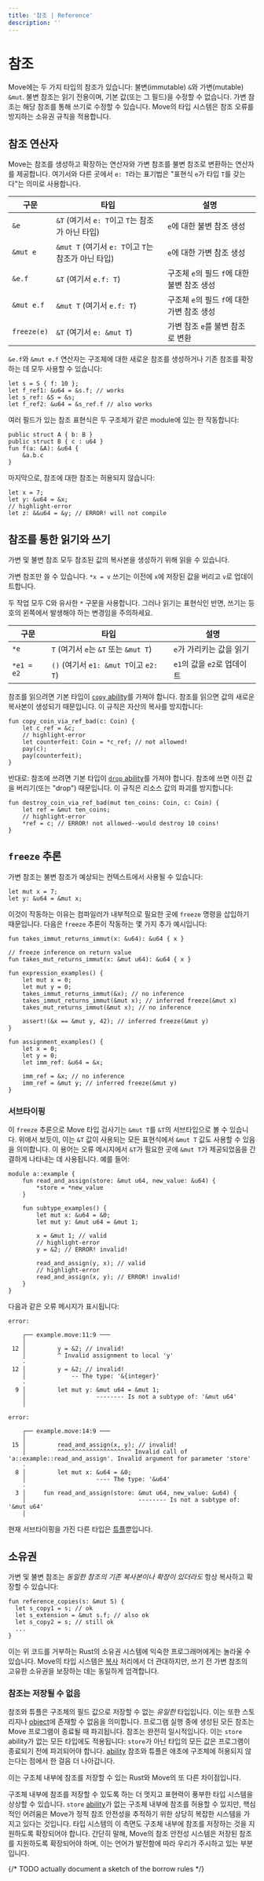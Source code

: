```yaml
---
title: '참조 | Reference'
description: ''
---
```


# 참조

Move에는 두 가지 타입의 참조가 있습니다: 불변(immutable) `&`와 가변(mutable) `&mut`. 불변 참조는 읽기 전용이며, 기본 값(또는 그 필드)을 수정할 수 없습니다. 가변 참조는 해당 참조를 통해 쓰기로 수정할 수 있습니다. Move의 타입 시스템은 참조 오류를 방지하는 소유권 규칙을 적용합니다.

## 참조 연산자

Move는 참조를 생성하고 확장하는 연산자와 가변 참조를 불변 참조로 변환하는 연산자를 제공합니다. 여기서와 다른 곳에서 `e: T`라는 표기법은 "표현식 `e`가 타입 `T`를 갖는다"는 의미로 사용합니다.

| 구문        | 타입                                                   | 설명                                                           |
| ----------- | ----------------------------------------------------- | -------------------------------------------------------------- |
| `&e`        | `&T` (여기서 `e: T`이고 `T`는 참조가 아닌 타입)        | `e`에 대한 불변 참조 생성                                       |
| `&mut e`    | `&mut T` (여기서 `e: T`이고 `T`는 참조가 아닌 타입)    | `e`에 대한 가변 참조 생성                                       |
| `&e.f`      | `&T` (여기서 `e.f: T`)                                | 구조체 `e`의 필드 `f`에 대한 불변 참조 생성                     |
| `&mut e.f`  | `&mut T` (여기서 `e.f: T`)                            | 구조체 `e`의 필드 `f`에 대한 가변 참조 생성                     |
| `freeze(e)` | `&T` (여기서 `e: &mut T`)                             | 가변 참조 `e`를 불변 참조로 변환                                |

`&e.f`와 `&mut e.f` 연산자는 구조체에 대한 새로운 참조를 생성하거나 기존 참조를 확장하는 데 모두 사용할 수 있습니다:

```move
let s = S { f: 10 };
let f_ref1: &u64 = &s.f; // works
let s_ref: &S = &s;
let f_ref2: &u64 = &s_ref.f // also works
```

여러 필드가 있는 참조 표현식은 두 구조체가 같은 module에 있는 한 작동합니다:

```move
public struct A { b: B }
public struct B { c : u64 }
fun f(a: &A): &u64 {
    &a.b.c
}
```

마지막으로, 참조에 대한 참조는 허용되지 않습니다:

```move
let x = 7;
let y: &u64 = &x;
// highlight-error
let z: &&u64 = &y; // ERROR! will not compile
```

## 참조를 통한 읽기와 쓰기

가변 및 불변 참조 모두 참조된 값의 복사본을 생성하기 위해 읽을 수 있습니다.

가변 참조만 쓸 수 있습니다. `*x = v` 쓰기는 이전에 `x`에 저장된 값을 버리고 `v`로 업데이트합니다.

두 작업 모두 C와 유사한 `*` 구문을 사용합니다. 그러나 읽기는 표현식인 반면, 쓰기는 등호의 왼쪽에서 발생해야 하는 변경임을 주의하세요.

| 구문       | 타입                                | 설명                               |
| ---------- | ----------------------------------- | ---------------------------------- |
| `*e`       | `T` (여기서 `e`는 `&T` 또는 `&mut T`) | `e`가 가리키는 값을 읽기            |
| `*e1 = e2` | `()` (여기서 `e1: &mut T`이고 `e2: T`) | `e1`의 값을 `e2`로 업데이트        |

참조를 읽으려면 기본 타입이 [`copy` ability](../abilities)를 가져야 합니다. 참조를 읽으면 값의 새로운 복사본이 생성되기 때문입니다. 이 규칙은 자산의 복사를 방지합니다:

```move
fun copy_coin_via_ref_bad(c: Coin) {
    let c_ref = &c;
    // highlight-error
    let counterfeit: Coin = *c_ref; // not allowed!
    pay(c);
    pay(counterfeit);
}
```

반대로: 참조에 쓰려면 기본 타입이 [`drop` ability](../abilities)를 가져야 합니다. 참조에 쓰면 이전 값을 버리기(또는 "drop") 때문입니다. 이 규칙은 리소스 값의 파괴를 방지합니다:

```move
fun destroy_coin_via_ref_bad(mut ten_coins: Coin, c: Coin) {
    let ref = &mut ten_coins;
    // highlight-error
    *ref = c; // ERROR! not allowed--would destroy 10 coins!
}
```

## `freeze` 추론

가변 참조는 불변 참조가 예상되는 컨텍스트에서 사용될 수 있습니다:

```move
let mut x = 7;
let y: &u64 = &mut x;
```

이것이 작동하는 이유는 컴파일러가 내부적으로 필요한 곳에 `freeze` 명령을 삽입하기 때문입니다. 다음은 `freeze` 추론이 작동하는 몇 가지 추가 예시입니다:

```move
fun takes_immut_returns_immut(x: &u64): &u64 { x }

// freeze inference on return value
fun takes_mut_returns_immut(x: &mut u64): &u64 { x }

fun expression_examples() {
    let mut x = 0;
    let mut y = 0;
    takes_immut_returns_immut(&x); // no inference
    takes_immut_returns_immut(&mut x); // inferred freeze(&mut x)
    takes_mut_returns_immut(&mut x); // no inference

    assert!(&x == &mut y, 42); // inferred freeze(&mut y)
}

fun assignment_examples() {
    let x = 0;
    let y = 0;
    let imm_ref: &u64 = &x;

    imm_ref = &x; // no inference
    imm_ref = &mut y; // inferred freeze(&mut y)
}
```

### 서브타이핑

이 `freeze` 추론으로 Move 타입 검사기는 `&mut T`를 `&T`의 서브타입으로 볼 수 있습니다. 위에서 보듯이, 이는 `&T` 값이 사용되는 모든 표현식에서 `&mut T` 값도 사용할 수 있음을 의미합니다. 이 용어는 오류 메시지에서 `&T`가 필요한 곳에 `&mut T`가 제공되었음을 간결하게 나타내는 데 사용됩니다. 예를 들어:

```move
module a::example {
    fun read_and_assign(store: &mut u64, new_value: &u64) {
        *store = *new_value
    }

    fun subtype_examples() {
        let mut x: &u64 = &0;
        let mut y: &mut u64 = &mut 1;

        x = &mut 1; // valid
        // highlight-error
        y = &2; // ERROR! invalid!

        read_and_assign(y, x); // valid
        // highlight-error
        read_and_assign(x, y); // ERROR! invalid!
    }
}
```

다음과 같은 오류 메시지가 표시됩니다:

```text
error:

    ┌── example.move:11:9 ───
    │
 12 │         y = &2; // invalid!
    │         ^ Invalid assignment to local 'y'
    ·
 12 │         y = &2; // invalid!
    │             -- The type: '&{integer}'
    ·
  9 │         let mut y: &mut u64 = &mut 1;
    │                    -------- Is not a subtype of: '&mut u64'
    │

error:

    ┌── example.move:14:9 ───
    │
 15 │         read_and_assign(x, y); // invalid!
    │         ^^^^^^^^^^^^^^^^^^^^^ Invalid call of 'a::example::read_and_assign'. Invalid argument for parameter 'store'
    ·
  8 │         let mut x: &u64 = &0;
    │                    ---- The type: '&u64'
    ·
  3 │     fun read_and_assign(store: &mut u64, new_value: &u64) {
    │                                -------- Is not a subtype of: '&mut u64'
    │
```

현재 서브타이핑을 가진 다른 타입은 [튜플](./tuples)뿐입니다.

## 소유권

가변 및 불변 참조는 _동일한 참조의 기존 복사본이나 확장이 있더라도_ 항상 복사하고 확장할 수 있습니다:

```move
fun reference_copies(s: &mut S) {
  let s_copy1 = s; // ok
  let s_extension = &mut s.f; // also ok
  let s_copy2 = s; // still ok
  ...
}
```

이는 위 코드를 거부하는 Rust의 소유권 시스템에 익숙한 프로그래머에게는 놀라울 수 있습니다. Move의 타입 시스템은 [복사](./../variables#move-and-copy) 처리에서 더 관대하지만, 쓰기 전 가변 참조의 고유한 소유권을 보장하는 데는 동일하게 엄격합니다.

### 참조는 저장될 수 없음

참조와 튜플은 구조체의 필드 값으로 저장할 수 없는 _유일한_ 타입입니다. 이는 또한 스토리지나 [object](./../abilities/object)에 존재할 수 없음을 의미합니다. 프로그램 실행 중에 생성된 모든 참조는 Move 프로그램이 종료될 때 파괴됩니다. 참조는 완전히 일시적입니다. 이는 `store` ability가 없는 모든 타입에도 적용됩니다: `store`가 아닌 타입의 모든 값은 프로그램이 종료되기 전에 파괴되어야 합니다. [ability](./../abilities) 참조와 튜플은 애초에 구조체에 허용되지 않는다는 점에서 한 걸음 더 나아갑니다.

이는 구조체 내부에 참조를 저장할 수 있는 Rust와 Move의 또 다른 차이점입니다.

구조체 내부에 참조를 저장할 수 있도록 하는 더 멋지고 표현력이 풍부한 타입 시스템을 상상할 수 있습니다. `store` [ability](./../abilities)가 없는 구조체 내부에 참조를 허용할 수 있지만, 핵심적인 어려움은 Move가 정적 참조 안전성을 추적하기 위한 상당히 복잡한 시스템을 가지고 있다는 것입니다. 타입 시스템의 이 측면도 구조체 내부에 참조를 저장하는 것을 지원하도록 확장되어야 합니다. 간단히 말해, Move의 참조 안전성 시스템은 저장된 참조를 지원하도록 확장되어야 하며, 이는 언어가 발전함에 따라 우리가 주시하고 있는 부분입니다.

{/* TODO actually document a sketch of the borrow rules */}